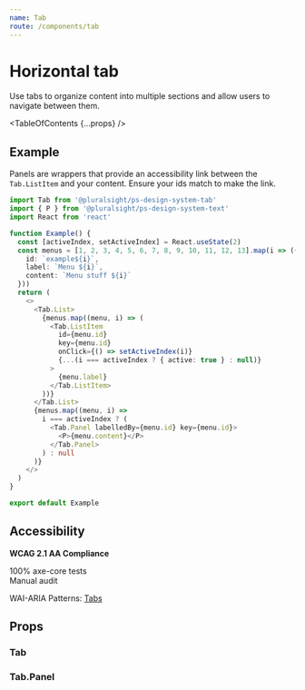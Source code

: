 ```yaml
---
name: Tab
route: /components/tab
---
```



# Horizontal tab

<Intro>
  Use tabs to organize content into multiple sections and allow users to
  navigate between them.
</Intro>

<Usage
  figmaUrl="https://www.figma.com/file/YsTklBecdddy9RZ3HXddIseD/?node-id=10235%3A29982"
  install="npm install @pluralsight/ps-design-system-tab"
  import="import Tab from '@pluralsight/ps-design-system-tab'"
  packageName="tab"
  version={props.version}
/>

<TableOfContents {...props} />

## Example

Panels are wrappers that provide an accessibility link between the `Tab.ListItem` and your content. Ensure your ids match to make the link.

```typescript
import Tab from '@pluralsight/ps-design-system-tab'
import { P } from '@pluralsight/ps-design-system-text'
import React from 'react'

function Example() {
  const [activeIndex, setActiveIndex] = React.useState(2)
  const menus = [1, 2, 3, 4, 5, 6, 7, 8, 9, 10, 11, 12, 13].map(i => ({
    id: `example${i}`,
    label: `Menu ${i}`,
    content: `Menu stuff ${i}`
  }))
  return (
    <>
      <Tab.List>
        {menus.map((menu, i) => (
          <Tab.ListItem
            id={menu.id}
            key={menu.id}
            onClick={() => setActiveIndex(i)}
            {...(i === activeIndex ? { active: true } : null)}
          >
            {menu.label}
          </Tab.ListItem>
        ))}
      </Tab.List>
      {menus.map((menu, i) =>
        i === activeIndex ? (
          <Tab.Panel labelledBy={menu.id} key={menu.id}>
            <P>{menu.content}</P>
          </Tab.Panel>
        ) : null
      )}
    </>
  )
}

export default Example
```

## Accessibility

**WCAG 2.1 AA Compliance**

<CheckCircleFillIcon color="green" size="xSmall" /> 100% axe-core tests
<br />
<WarningFilledIcon color="red" size="xSmall" /> Manual audit

WAI-ARIA Patterns: <A href="https://www.w3.org/TR/wai-aria-practices-1.2/#tabpanel" target="_blank" rel="noreferrer">Tabs</A>

## Props

### Tab

<TypesTable>
  <TypesProp
    name="active"
    type="boolean"
    desc="styled active (automatically set)"
  />
  <TypesProp
    name="href"
    type="string"
    desc="url of resource (renders as anchor)"
  />
  <TypesProp
    name="id"
    required
    type="string|number"
    desc="id tying list item to panel"
  />
  <TypesProp
    name="onClick"
    required
    type="Event => void"
    desc="callback when list item clicked"
  />
</TypesTable>

### Tab.Panel

<TypesTable>
  <TypesProp
    name="labelledBy"
    required
    type="string|number"
    desc="id tying panel to list item"
  />
</TypesTable>
